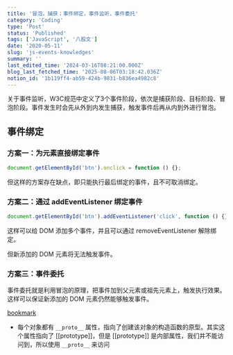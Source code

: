 ```yaml
---
title: '冒泡，捕获；事件绑定，事件监听，事件委托'
category: 'Coding'
type: 'Post'
status: 'Published'
tags: ['JavaScript', '八股文']
date: '2020-05-11'
slug: 'js-events-knowledges'
summary: ''
last_edited_time: '2024-03-16T08:21:00.000Z'
blog_last_fetched_time: '2025-08-06T03:18:42.036Z'
notion_id: '1b119ff4-ab59-424b-9831-b836ea4982c8'
---
```


关于事件监听，W3C规范中定义了3个事件阶段，依次是捕获阶段、目标阶段、冒泡阶段。事件发生时会先从外到内发生捕获，触发事件后再从内到外进行冒泡。

## 事件绑定

### 方案一：为元素直接绑定事件

```javascript
document.getElementById('btn').onclick = function () {};
```

但这样的方案存在缺点，即只能执行最后绑定的事件，且不可取消绑定。

### 方案二：通过 addEventListener 绑定事件

```javascript
document.getElementById('btn').addEventListener('click', function () {});
```

这样可以给 DOM 添加多个事件，并且可以通过 removeEventListener 解除绑定。

但新添加的 DOM 元素将无法触发事件。

### 方案三：事件委托

事件委托就是利用冒泡的原理，把事件加到父元素或祖先元素上，触发执行效果。这样可以保证新添加的 DOM 元素仍然能够触发事件。

[bookmark](http://blog.xieliqun.com/2016/08/12/event-delegate/)

- 每个对象都有 `__proto__` 属性，指向了创建该对象的构造函数的原型。其实这个属性指向了 [[prototype]]，但是 [[prototype]] 是内部属性，我们并不能访问到，所以使用 `__proto__` 来访问
